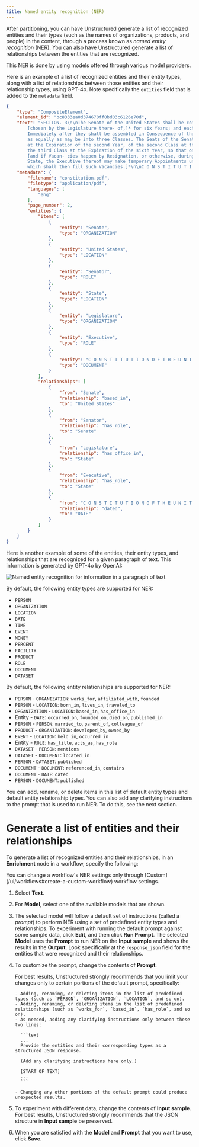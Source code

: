 ```yaml
---
title: Named entity recognition (NER)
---
```


After partitioning, you can have Unstructured generate a list of recognized entities and their types (such as the names of organizations, products, and people) in the content, through a process known as _named entity recognition_ (NER). 
You can also have Unstructured generate a list of relationships between the entities that are recognized.

This NER is done by using models offered through various model providers.

Here is an example of a list of recognized entities and their entity types, along with a list of relationships between those 
entities and their relationship types, using GPT-4o. Note specifically the `entities` field that is added to the `metadata` field.

```json
{
    "type": "CompositeElement",
    "element_id": "bc8333ea0d374670ff0bd03c6126e70d",
    "text": "SECTION. 3\n\nThe Senate of the United States shall be composed of two Senators from each State, 
        [chosen by the Legislature there- of,]* for six Years; and each Senator shall have one Vote.\n\n
        Immediately after they shall be assembled in Consequence of the first Election, they shall be divided
        as equally as may be into three Classes. The Seats of the Senators of the first Class shall be vacated
        at the Expiration of the second Year, of the second Class at the Expiration of the fourth Year, and of
        the third Class at the Expiration of the sixth Year, so that one third may be chosen every second Year;
        [and if Vacan- cies happen by Resignation, or otherwise, during the Recess of the Legislature of any
        State, the Executive thereof may make temporary Appointments until the next Meeting of the Legislature,
        which shall then fill such Vacancies.]*\n\nC O N S T I T U T I O N O F T H E U N I T E D S T A T E S",
    "metadata": {
        "filename": "constitution.pdf",
        "filetype": "application/pdf",
        "languages": [
            "eng"
        ],
        "page_number": 2,
        "entities": {
            "items": [
                {
                    "entity": "Senate",
                    "type": "ORGANIZATION"
                },
                {
                    "entity": "United States",
                    "type": "LOCATION"
                },
                {
                    "entity": "Senator",
                    "type": "ROLE"
                },
                {
                    "entity": "State",
                    "type": "LOCATION"
                },
                {
                    "entity": "Legislature",
                    "type": "ORGANIZATION"
                },
                {
                    "entity": "Executive",
                    "type": "ROLE"
                },
                {
                    "entity": "C O N S T I T U T I O N O F T H E U N I T E D S T A T E S",
                    "type": "DOCUMENT"
                }
            ],
            "relationships": [
                {
                    "from": "Senate",
                    "relationship": "based_in",
                    "to": "United States"
                },
                {
                    "from": "Senator",
                    "relationship": "has_role",
                    "to": "Senate"
                },
                {
                    "from": "Legislature",
                    "relationship": "has_office_in",
                    "to": "State"
                },
                {
                    "from": "Executive",
                    "relationship": "has_role",
                    "to": "State"
                },
                {
                    "from": "C O N S T I T U T I O N O F T H E U N I T E D S T A T E S",
                    "relationship": "dated",
                    "to": "DATE"
                }
            ]
        }
    }
}
```

Here is another example of some of the entities, their entity types, and relationships that are recognized for a given paragraph of text. This information 
is generated by GPT-4o by OpenAI:

![Named entity recognition for information in a paragraph of text](/img/enriching/NER-Example.png)

By default, the following entity types are supported for NER:

- `PERSON`
- `ORGANIZATION`
- `LOCATION`
- `DATE`
- `TIME`
- `EVENT`
- `MONEY`
- `PERCENT`
- `FACILITY`
- `PRODUCT`
- `ROLE`
- `DOCUMENT`
- `DATASET`

By default, the following entity relationships are supported for NER:

- `PERSON` - `ORGANIZATION`: `works_for`, `affiliated_with`, `founded`
- `PERSON` - `LOCATION`: `born_in`, `lives_in`, `traveled_to`
- `ORGANIZATION` - `LOCATION`: `based_in`, `has_office_in`
- Entity - `DATE`: `occurred_on`, `founded_on`, `died_on`, `published_in`
- `PERSON` - `PERSON`: `married_to`, `parent_of`, `colleague_of`
- `PRODUCT` - `ORGANIZATION`: `developed_by`, `owned_by`
- `EVENT` - `LOCATION`: `held_in`, `occurred_in`
- Entity - `ROLE`: `has_title`, `acts_as`, `has_role`
- `DATASET` - `PERSON`: `mentions`
- `DATASET` - `DOCUMENT`: `located_in`
- `PERSON` - `DATASET`: `published`
- `DOCUMENT` - `DOCUMENT`: `referenced_in`, `contains`
- `DOCUMENT` - `DATE`: `dated`
- `PERSON` - `DOCUMENT`: `published`

You can add, rename, or delete items in this list of default entity types and default entity relationship types. 
You can also add any clarifying instructions to the 
prompt that is used to run NER. To do this, see the next section. 

# Generate a list of entities and their relationships

To generate a list of recognized entities and their relationships, in an **Enrichment** node in a workflow, specify the following:

<Note>
    You can change a workflow's NER settings only through [Custom](/ui/workflows#create-a-custom-workflow) workflow settings.
</Note>

1. Select **Text**.
2. For **Model**, select one of the available models that are shown.
3. The selected model will follow a default set of instructions (called a _prompt_) to perform NER using a set of predefined entity types and relationships. To experiment 
   with running the default prompt against some sample data, click **Edit**, and then click **Run Prompt**. The selected **Model** uses the 
   **Prompt** to run NER on the **Input sample** and shows the results in the **Output**. Look specifically at the `response_json` field for the 
   entities that were recognized and their relationships.
4. To customize the prompt, change the contents of **Prompt**.

   <Note>
       For best results, Unstructured strongly recommends that you limit your changes only to certain portions of the default prompt, specifically:

       - Adding, renaming, or deleting items in the list of predefined types (such as `PERSON`, `ORGANIZATION`, `LOCATION`, and so on).
       - Adding, renaming, or deleting items in the list of predefined relationships (such as `works_for`, `based_in`, `has_role`, and so on).
       - As needed, adding any clarifying instructions only between these two lines:

         ```text
         ...
         Provide the entities and their corresponding types as a structured JSON response.

         (Add any clarifying instructions here only.)

         [START OF TEXT]
         ...
         ```

       - Changing any other portions of the default prompt could produce unexpected results.
   </Note>

5. To experiment with different data, change the contents of **Input sample**. For best results, Unstructured strongly recommends that the JSON structure in **Input sample** be preserved.
6. When you are satisfied with the **Model** and **Prompt** that you want to use, click **Save**.